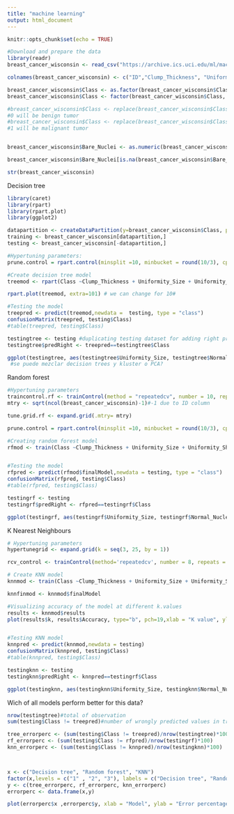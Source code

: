 ---
title: "machine learning"
output: html_document
---

```{r setup, include=FALSE}
knitr::opts_chunk$set(echo = TRUE)
```

```{r}
#Download and prepare the data
library(readr)
breast_cancer_wisconsin <- read_csv("https://archive.ics.uci.edu/ml/machine-learning-databases/breast-cancer-wisconsin/breast-cancer-wisconsin.data", col_names = FALSE)

colnames(breast_cancer_wisconsin) <- c("ID","Clump_Thickness", "Uniformity_Size", "Uniformity_Shape",  "Marginal_Adhesion", "Epithelial_Size", "Bare_Nuclei", "Bland_Chromatin", "Normal_Nucleoli", "Mitoses", "Class")

breast_cancer_wisconsin$Class <- as.factor(breast_cancer_wisconsin$Class)
breast_cancer_wisconsin$Class <- factor(breast_cancer_wisconsin$Class, levels = c("2" , "4"), labels = c("benign", "malignant"))

#breast_cancer_wisconsin$Class <- replace(breast_cancer_wisconsin$Class,breast_cancer_wisconsin$Class == 2, 0) 
#0 will be benign tumor
#breast_cancer_wisconsin$Class <- replace(breast_cancer_wisconsin$Class,breast_cancer_wisconsin$Class == 4, 1) 
#1 will be malignant tumor


breast_cancer_wisconsin$Bare_Nuclei <- as.numeric(breast_cancer_wisconsin$Bare_Nuclei)

breast_cancer_wisconsin$Bare_Nuclei[is.na(breast_cancer_wisconsin$Bare_Nuclei)]<-3.545

str(breast_cancer_wisconsin)
```


Decision tree
```{r}
library(caret)
library(rpart)
library(rpart.plot)
library(ggplot2)

datapartition <- createDataPartition(y=breast_cancer_wisconsin$Class, p=0.7, list=FALSE)
training <- breast_cancer_wisconsin[datapartition,]
testing <- breast_cancer_wisconsin[-datapartition,]

#Hypertuning parameters:
prune.control = rpart.control(minsplit =10, minbucket = round(10/3), cp= 0.04, maxcompete = 4, maxsurrogate = 5, usesurrogate = 2, xval = 10, surrogatestyle = 0, maxdepth = 3)

#Create decision tree model
treemod <- rpart(Class ~Clump_Thickness + Uniformity_Size + Uniformity_Shape + Marginal_Adhesion + Epithelial_Size + Bare_Nuclei + Bland_Chromatin + Normal_Nucleoli + Mitoses, data=training, control = prune.control)

rpart.plot(treemod, extra=101) # we can change for 10#

#Testing the model
treepred <- predict(treemod,newdata =  testing, type = "class")
confusionMatrix(treepred, testing$Class)
#table(treepred, testing$Class)

testingtree <- testing #duplicating testing dataset for adding right prediction column
testingtree$predRight <- treepred==testingtree$Class

ggplot(testingtree, aes(testingtree$Uniformity_Size, testingtree$Normal_Nucleoli)) + geom_point(aes(colour = factor(testingtree$predRight), shape = factor(testingtree$Class)), alpha = 0.5)
 #se puede mezclar decision trees y kluster o PCA?

```


Random forest
```{r}
#Hypertuning parameters
traincontrol.rf <- trainControl(method = "repeatedcv", number = 10, repeats = 3)
mtry <- sqrt(ncol(breast_cancer_wisconsin)-1)#-1 due to ID column

tune.grid.rf <- expand.grid(.mtry= mtry)

prune.control = rpart.control(minsplit =10, minbucket = round(10/3), cp= 0.04, maxcompete = 4, maxsurrogate = 5, usesurrogate = 2, xval = 10, surrogatestyle = 0, maxdepth = 3)

#Creating random forest model
rfmod <- train(Class ~Clump_Thickness + Uniformity_Size + Uniformity_Shape + Marginal_Adhesion + Epithelial_Size + Bare_Nuclei + Bland_Chromatin + Normal_Nucleoli + Mitoses, data=training, method = "rf", metric = "Accuracy", tuneGrid = tune.grid.rf, trainControl = traincontrol.rf, control = prune.control) 


#Testing the model
rfpred <- predict(rfmod$finalModel,newdata = testing, type = "class")
confusionMatrix(rfpred, testing$Class)
#table(rfpred, testing$Class)

testingrf <- testing
testingrf$predRight <- rfpred==testingrf$Class

ggplot(testingrf, aes(testingrf$Uniformity_Size, testingrf$Normal_Nucleoli)) + geom_point(aes(colour = factor(testingrf$predRight), shape = factor(testingrf$Class)), alpha = 0.5)

```


K Nearest Neighbours
```{r}
# Hypertuning parameters
hypertunegrid <- expand.grid(k = seq(3, 25, by = 1)) 

rcv_control <- trainControl(method='repeatedcv', number = 8, repeats = 5)  # 8 subsets, 5 repeats

# Create KNN model
knnmod <- train(Class ~Clump_Thickness + Uniformity_Size + Uniformity_Shape + Marginal_Adhesion + Epithelial_Size + Bare_Nuclei + Bland_Chromatin + Normal_Nucleoli + Mitoses, data=training, method = 'knn', tuneGrid = hypertunegrid, trControl = rcv_control)

knnfinmod <- knnmod$finalModel

#Visualizing accuracy of the model at different k.values
results <- knnmod$results
plot(results$k, results$Accuracy, type="b", pch=19,xlab = "K value", ylab = "Accuracy of the model")


#Testing KNN model
knnpred <- predict(knnmod,newdata = testing)
confusionMatrix(knnpred, testing$Class)
#table(knnpred, testing$Class)

testingknn <- testing
testingknn$predRight <- knnpred==testingrf$Class

ggplot(testingknn, aes(testingknn$Uniformity_Size, testingknn$Normal_Nucleoli)) + geom_point(aes(colour = factor(testingknn$predRight), shape = factor(testingknn$Class)), alpha = 0.5)

```


Wich of all models perform better for this data?
```{r}

nrow(testingtree)#total of observation
sum(testing$Class != treepred)#number of wrongly predicted values in tree model

tree_errorperc <- (sum(testing$Class != treepred)/nrow(testingtree)*100)#Percentage of wronly predicted values
rf_errorperc <- (sum(testing$Class != rfpred)/nrow(testingrf)*100)
knn_errorperc <- (sum(testing$Class != knnpred)/nrow(testingknn)*100)



x <- c("Decision tree", "Random forest", "KNN")
factor(x,levels = c("1" , "2", "3"), labels = c("Decision tree", "Random forest", "KNN"))
y <- c(tree_errorperc, rf_errorperc, knn_errorperc)
errorperc <- data.frame(x,y)

plot(errorperc$x ,errorperc$y, xlab = "Model", ylab = "Error percentage")

```

